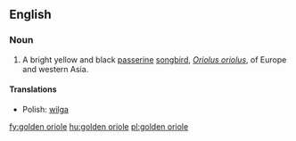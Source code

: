 ==English==

===Noun===
{{wikipedia|Golden Oriole}}
{{en-noun|sg=[[golden]] [[oriole]]}}

# A bright yellow and black [[passerine]] [[songbird]], ''[[Oriolus oriolus]]'', of Europe and western Asia.

====Translations====
{{trans-top|bird}}
* Polish: [[wilga]] {{f}}
{{trans-mid}}
{{trans-bottom}}

[[fy:golden oriole]]
[[hu:golden oriole]]
[[pl:golden oriole]]